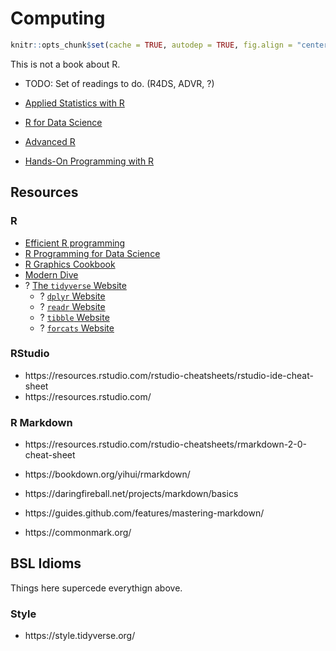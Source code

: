 # Computing

```r
knitr::opts_chunk$set(cache = TRUE, autodep = TRUE, fig.align = "center")
```

This is not a book about R. 

- TODO: Set of readings to do. (R4DS, ADVR, ?)



- [Applied Statistics with R](https://daviddalpiaz.github.io/appliedstats/)
- [R for Data Science](https://r4ds.had.co.nz/)
- [Advanced R](https://adv-r.hadley.nz/)
- [Hands-On Programming with R](https://rstudio-education.github.io/hopr/)








## Resources

### R

- [Efficient R programming](https://csgillespie.github.io/efficientR/)
- [R Programming for Data Science](https://bookdown.org/rdpeng/rprogdatascience/)
- [R Graphics Cookbook](https://r-graphics.org/)
- [Modern Dive](https://moderndive.com/index.html)
- ? [The `tidyverse` Website](tidyverse.org/)
    - ? [`dplyr` Website](https://dplyr.tidyverse.org/)
    - ? [`readr` Website](https://readr.tidyverse.org/)
    - ? [`tibble` Website](https://tibble.tidyverse.org/)
    - ? [`forcats` Website](https://forcats.tidyverse.org/)

### RStudio

- https://resources.rstudio.com/rstudio-cheatsheets/rstudio-ide-cheat-sheet
- https://resources.rstudio.com/

### R Markdown

- https://resources.rstudio.com/rstudio-cheatsheets/rmarkdown-2-0-cheat-sheet
- https://bookdown.org/yihui/rmarkdown/

- https://daringfireball.net/projects/markdown/basics
- https://guides.github.com/features/mastering-markdown/
- https://commonmark.org/

## BSL Idioms

Things here supercede everythign above.

### Style

- https://style.tidyverse.org/
